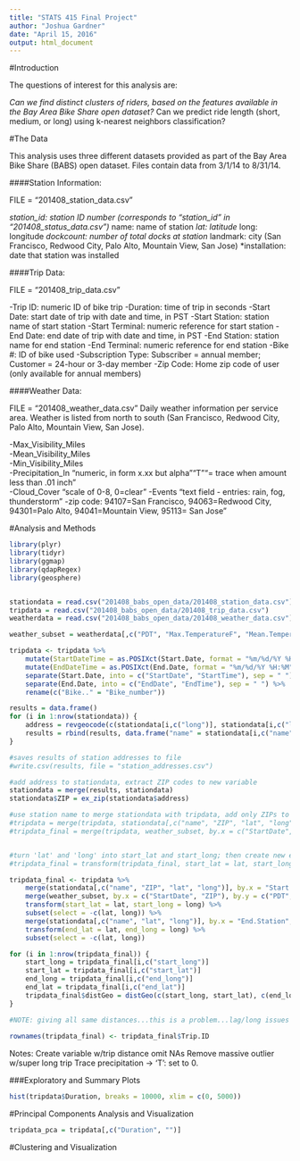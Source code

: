 ```yaml
---
title: "STATS 415 Final Project"
author: "Joshua Gardner"
date: "April 15, 2016"
output: html_document
---
```


#Introduction

The questions of interest for this analysis are: 

*Can we find distinct clusters of riders, based on the features available in the Bay Area Bike Share open dataset?
*Can we predict ride length (short, medium, or long) using k-nearest neighbors classification?

#The Data

This analysis uses three different datasets provided as part of the Bay Area Bike Share (BABS) open dataset. Files contain data from  3/1/14 to 8/31/14.

####Station Information:

FILE = "201408_station_data.csv"


*station_id: station ID number (corresponds to "station_id" in "201408_status_data.csv")
*name: name of station
*lat: latitude
*long: longitude
*dockcount: number of total docks at station
*landmark: city (San Francisco, Redwood City, Palo Alto, Mountain View, San Jose)
*installation: date that station was installed 

####Trip Data:

FILE = "201408_trip_data.csv"


-Trip ID: numeric ID of bike trip
-Duration: time of trip in seconds
-Start Date: start date of trip with date and time, in PST
-Start Station: station name of start station
-Start Terminal: numeric reference for start station
-End Date: end date of trip with date and time, in PST
-End Station: station name for end station
-End Terminal: numeric reference for end station
-Bike #: ID of bike used
-Subscription Type: Subscriber = annual member; Customer = 24-hour or 3-day member
-Zip Code: Home zip code of user (only available for annual members)


####Weather Data:

FILE = "201408_weather_data.csv"
Daily weather information per service area. Weather is listed from north to south (San Francisco, Redwood City, Palo Alto, Mountain View, San Jose).
    
-Max_Visibility_Miles 	
-Mean_Visibility_Miles 	
-Min_Visibility_Miles 	 		
-Precipitation_In 	"numeric, in form x.xx but alpha ""T""= trace when amount less than .01 inch"	
-Cloud_Cover 	"scale of 0-8, 0=clear"	
-Events	"text field - entries: rain, fog, thunderstorm"	
-zip code: 94107=San Francisco, 94063=Redwood City, 94301=Palo Alto, 94041=Mountain View, 95113= San Jose"

#Analysis and Methods


```r
library(plyr)
library(tidyr)
library(ggmap)
library(qdapRegex)
library(geosphere)


stationdata = read.csv("201408_babs_open_data/201408_station_data.csv")
tripdata = read.csv("201408_babs_open_data/201408_trip_data.csv")
weatherdata = read.csv("201408_babs_open_data/201408_weather_data.csv")

weather_subset = weatherdata[,c("PDT", "Max.TemperatureF", "Mean.TemperatureF", "Min.TemperatureF", "Mean.Humidity", "Mean.VisibilityMiles", "Mean.Wind.SpeedMPH", "Max.Gust.SpeedMPH", "PrecipitationIn", "CloudCover", "Events", "Zip")]

tripdata <- tripdata %>%
    mutate(StartDateTime = as.POSIXct(Start.Date, format = "%m/%d/%Y %H:%M", tz = "Pacific")) %>%
    mutate(EndDateTime = as.POSIXct(End.Date, format = "%m/%d/%Y %H:%M", tz = "Pacific")) %>%
    separate(Start.Date, into = c("StartDate", "StartTime"), sep = " ") %>%
    separate(End.Date, into = c("EndDate", "EndTime"), sep = " ") %>%
    rename(c("Bike.." = "Bike_number"))

results = data.frame()
for (i in 1:nrow(stationdata)) {
    address = revgeocode(c(stationdata[i,c("long")], stationdata[i,c("lat")]))
    results = rbind(results, data.frame("name" = stationdata[i,c("name")], "address" = address))
}

#saves results of station addresses to file
#write.csv(results, file = "station_addresses.csv")

#add address to stationdata, extract ZIP codes to new variable
stationdata = merge(results, stationdata)
stationdata$ZIP = ex_zip(stationdata$address)

#use station name to merge stationdata with tripdata, add only ZIPs to tripdata
#tripdata = merge(tripdata, stationdata[,c("name", "ZIP", "lat", "long")], by.x = "Start.Station", by.y = "name")
#tripdata_final = merge(tripdata, weather_subset, by.x = c("StartDate", "ZIP"), by.y = c("PDT", "Zip"))


#turn 'lat' and 'long' into start_lat and start_long; then create new end_lat and end_long f
#tripdata_final = transform(tripdata_final, start_lat = lat, start_long = long)

tripdata_final <- tripdata %>%
    merge(stationdata[,c("name", "ZIP", "lat", "long")], by.x = "Start.Station", by.y = "name") %>%
    merge(weather_subset, by.x = c("StartDate", "ZIP"), by.y = c("PDT", "Zip")) %>%
    transform(start_lat = lat, start_long = long) %>%
    subset(select = -c(lat, long)) %>%
    merge(stationdata[,c("name", "lat", "long")], by.x = "End.Station", by.y = "name") %>%
    transform(end_lat = lat, end_long = long) %>%
    subset(select = -c(lat, long))

for (i in 1:nrow(tripdata_final)) {
    start_long = tripdata_final[i,c("start_long")]
    start_lat = tripdata_final[i,c("start_lat")]
    end_long = tripdata_final[i,c("end_long")]
    end_lat = tripdata_final[i,c("end_lat")]
    tripdata_final$distGeo = distGeo(c(start_long, start_lat), c(end_long, end_lat))
}

#NOTE: giving all same distances...this is a problem...lag/long issues appear to be the source.
    
rownames(tripdata_final) <- tripdata_final$Trip.ID    


```

Notes:
Create variable w/trip distance
omit NAs
Remove massive outlier w/super long trip
Trace precipitation -> 'T': set to 0.


###Exploratory and Summary Plots
```r
hist(tripdata$Duration, breaks = 10000, xlim = c(0, 5000))

```


#Principal Components Analysis and Visualization

```r
tripdata_pca = tripdata[,c("Duration", "")]
```

#Clustering and Visualization








